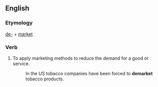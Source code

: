 ==English==
===Etymology===
[[de-]] + [[market]]
===Verb===
{{en-verb}}
#To apply marketing methods to reduce the demand for a good or service.
#:In the US tobacco companies have been forced to '''demarket''' tobacco products.